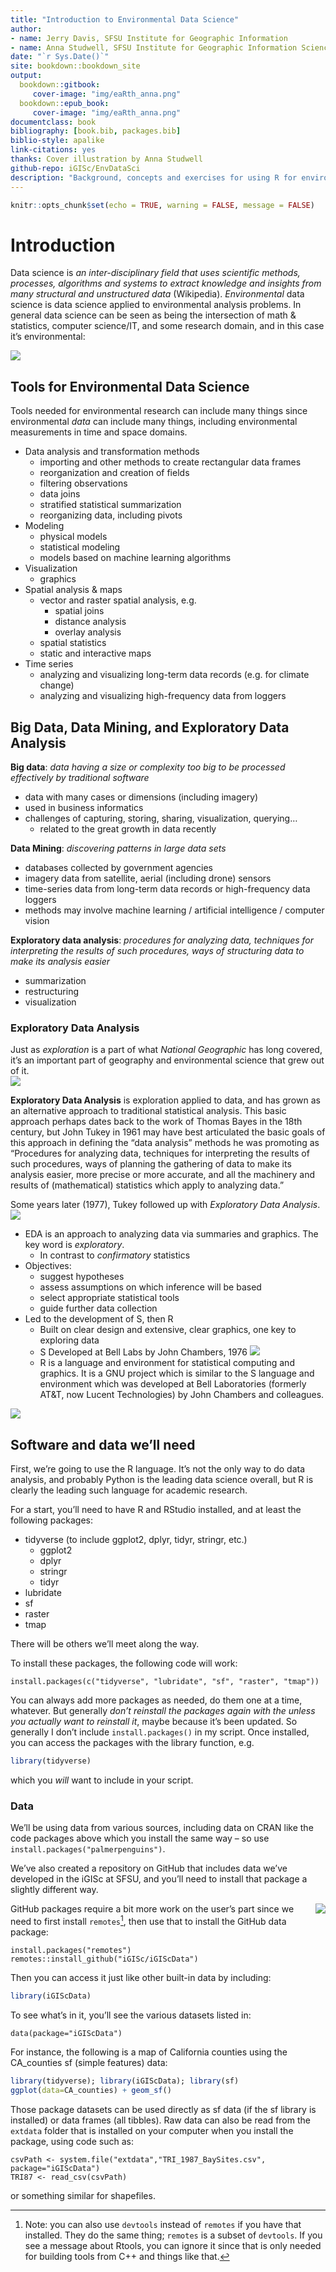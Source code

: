 ```yaml
--- 
title: "Introduction to Environmental Data Science"
author:
- name: Jerry Davis, SFSU Institute for Geographic Information
- name: Anna Studwell, SFSU Institute for Geographic Information Science (cover illustration)
date: "`r Sys.Date()`"
site: bookdown::bookdown_site
output: 
  bookdown::gitbook:
     cover-image: "img/eaRth_anna.png"
  bookdown::epub_book:
     cover-image: "img/eaRth_anna.png"
documentclass: book
bibliography: [book.bib, packages.bib]
biblio-style: apalike
link-citations: yes
thanks: Cover illustration by Anna Studwell
github-repo: iGISc/EnvDataSci
description: "Background, concepts and exercises for using R for environmental data science.  The focus is on applying the R language and various libraries for data abstraction, transformation, data analysis, spatial data/mapping, statistical modeling, and time series, applied to environmental research. Applies exploratory data analysis methods and tidyverse approaches in R, and includes contributed chapters presenting research applications, with associated data and code packages."
---
```


```r
knitr::opts_chunk$set(echo = TRUE, warning = FALSE, message = FALSE)
```

# Introduction {#chapter00.chapter_section .intro_section}

Data science is *an inter-disciplinary field that uses scientific methods, processes, algorithms and systems to extract knowledge and insights from many structural and unstructured data* (Wikipedia). 
*Environmental* data science is data science applied to environmental analysis problems. In general data science can be seen as being the intersection of math & statistics, computer science/IT, and some research domain, and in this case it's environmental:

<img src="img/EnvDataSci.png">

## Tools for Environmental Data Science

Tools needed for environmental research can include many things since environmental *data* can include many things, including environmental measurements in time and space domains.

- Data analysis and transformation methods
   - importing and other methods to create rectangular data frames 
   - reorganization and creation of fields
   - filtering observations
   - data joins
   - stratified statistical summarization
   - reorganizing data, including pivots
- Modeling
   - physical models 
   - statistical modeling
   - models based on machine learning algorithms
- Visualization
   - graphics
- Spatial analysis & maps
   - vector and raster spatial analysis, e.g.
      - spatial joins
      - distance analysis
      - overlay analysis 
   - spatial statistics
   - static and interactive maps
- Time series
   - analyzing and visualizing long-term data records (e.g. for climate change)
   - analyzing and visualizing high-frequency data from loggers
   
## Big Data, Data Mining, and Exploratory Data Analysis 

**Big data**: *data having a size or complexity too big to be processed effectively by traditional software*

- data with many cases or dimensions (including imagery)
- used in business informatics
- challenges of capturing, storing, sharing, visualization, querying...
    - related to the great growth in data recently

**Data Mining**: *discovering patterns in large data sets*

- databases collected by government agencies
- imagery data from satellite, aerial (including drone) sensors
- time-series data from long-term data records or high-frequency data loggers
- methods may involve machine learning / artificial intelligence / computer vision

**Exploratory data analysis**: *procedures for analyzing data, techniques for interpreting the results of such procedures, ways of structuring data to make its analysis easier*

- summarization
- restructuring
- visualization
       
### Exploratory Data Analysis
   
Just as *exploration* is a part of what *National Geographic* has long covered, it's
an important part of geography and environmental science that grew out of it.  
<img src="img/CaveExploring.png">

**Exploratory Data Analysis** is exploration applied to data, and has grown as an
alternative approach to traditional statistical analysis. This basic approach perhaps
dates back to the work of Thomas Bayes in the 18th century, but John Tukey in 1961 may 
have best articulated the basic goals of this approach in defining the "data analysis" methods he was promoting as "Procedures for analyzing data, techniques for interpreting the results of such procedures, ways of planning the gathering of data to make its analysis easier, more precise or more accurate, and all the machinery and results of (mathematical) statistics which apply to analyzing data."  

Some years later (1977), Tukey followed up with *Exploratory Data Analysis*.
<img src="img/Tukey1977.png">

- EDA is an approach to analyzing data via summaries and graphics.  The key word is *exploratory*.
   - In contrast to *confirmatory* statistics
- Objectives:
   - suggest hypotheses
   - assess assumptions on which inference will be based
   - select appropriate statistical tools
   - guide further data collection
- Led to the development of S, then R
   - Built on clear design and extensive, clear graphics, one key to exploring data
   - S Developed at Bell Labs by John Chambers, 1976
<img src="img/ChambersGraphicalMethodsForDataAnalysis.png">
   - R is a language and environment for statistical computing and graphics. It is a GNU project which is similar to the S language and environment which was developed at Bell Laboratories (formerly AT&T, now Lucent Technologies) by John Chambers and colleagues.

<img src="img/R.png">

## Software and data we'll need

First, we're going to use the R language.  It's not the only way to do data analysis, 
and probably Python is the leading data science overall, but R is clearly the leading such 
language for academic research.

For a start, you'll need to have R and RStudio installed, and at least the following packages:

- tidyverse (to include ggplot2, dplyr, tidyr, stringr, etc.)
    - ggplot2
    - dplyr
    - stringr
    - tidyr
- lubridate
- sf
- raster
- tmap

There will be others we'll meet along the way.

To install these packages, the following code will work:

```
install.packages(c("tidyverse", "lubridate", "sf", "raster", "tmap"))
```

You can always add more packages as needed, do them one at a time, whatever. But 
generally *don't reinstall the packages again with the unless you actually want to reinstall it*, maybe because it's been updated. So generally I don't include `install.packages()` in my script. Once installed, you can access the packages with the library function, e.g.

```r
library(tidyverse)
```

which you *will* want to include in your script.
 
### Data

We'll be using data from various sources, including data on CRAN like the code packages 
above which you install the same way -- so use `install.packages("palmerpenguins")`. 

We've also created a repository on GitHub that includes data we've developed in the iGISc at SFSU, and you'll need to install that package a slightly different way. 

<img src="img/logoIGISc200200.png" align=right>

GitHub packages require a bit more work on the user's part since we need to first install `remotes`^[Note: you can also use `devtools` instead of `remotes` if you have that installed. They do the same thing; `remotes` is a subset of `devtools`. If you see a message about Rtools, you can ignore it since that is only needed for building tools from C++ and things like that.], then use that to install the GitHub data package:

```
install.packages("remotes")
remotes::install_github("iGISc/iGIScData")
```



Then you can access it just like other built-in data by including:

```r
library(iGIScData)
```

To see what's in it, you'll see the various datasets listed in:

```
data(package="iGIScData")
```

For instance, the following is a map of California counties using the CA_counties sf (simple features) data:

```r
library(tidyverse); library(iGIScData); library(sf)
ggplot(data=CA_counties) + geom_sf()
```


Those package datasets can be used directly as sf data (if the sf library is installed) or data frames (all tibbles).  Raw data can also be read from the `extdata` folder that is installed on your computer when you install the package, using code such as:

```
csvPath <- system.file("extdata","TRI_1987_BaySites.csv", package="iGIScData")
TRI87 <- read_csv(csvPath)
```

or something similar for shapefiles.


